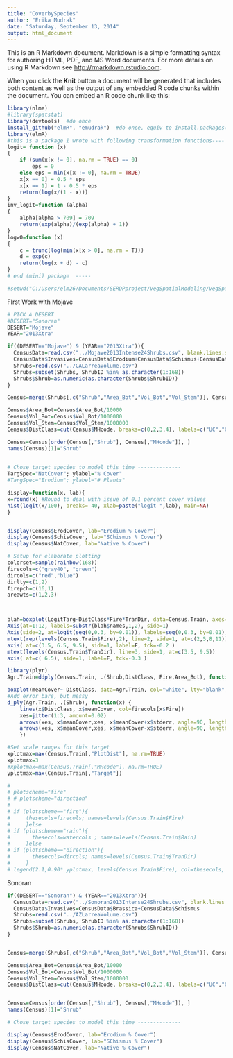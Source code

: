 ```yaml
---
title: "CoverbySpecies"
author: "Erika Mudrak"
date: "Saturday, September 13, 2014"
output: html_document
---
```


This is an R Markdown document. Markdown is a simple formatting syntax for authoring HTML, PDF, and MS Word documents. For more details on using R Markdown see <http://rmarkdown.rstudio.com>.

When you click the **Knit** button a document will be generated that includes both content as well as the output of any embedded R code chunks within the document. You can embed an R code chunk like this:

```r


library(nlme)
#library(spatstat)
library(devtools)  #do once
install_github("elmR", "emudrak")  #do once, equiv to install.packages()
library(elmR)
#this is a package I wrote with following transformation functions----
logit= function (x) 
{
    if (sum(x[x != 0], na.rm = TRUE) == 0) 
        eps = 0
    else eps = min(x[x != 0], na.rm = TRUE)
    x[x == 0] = 0.5 * eps
    x[x == 1] = 1 - 0.5 * eps
    return(log(x/(1 - x)))
}
inv_logit=function (alpha) 
{
    alpha[alpha > 709] = 709
    return(exp(alpha)/(exp(alpha) + 1))
}
logw0=function (x) 
{
    c = trunc(log(min(x[x > 0], na.rm = T)))
    d = exp(c)
    return(log(x + d) - c)
}
# end (mini) package  -----

#setwd("C:/Users/elm26/Documents/SERDPproject/VegSpatialModeling/VegSpatialModeling")
```

FIrst Work with Mojave

```r
# PICK A DESERT
#DESERT="Sonoran"
DESERT="Mojave"
YEAR="2013Xtra"

if((DESERT=="Mojave") & (YEAR=="2013Xtra")){
  CensusData=read.csv("../Mojave2013Intense24Shrubs.csv", blank.lines.skip=TRUE)
  CensusData$Invasives=CensusData$Erodium+CensusData$Schismus+CensusData$Bromus
  Shrubs=read.csv("../CALarreaVolume.csv")
  Shrubs=subset(Shrubs, ShrubID %in% as.character(1:168))
  Shrubs$Shrub=as.numeric(as.character(Shrubs$ShrubID)) 
}

Census=merge(Shrubs[,c("Shrub","Area_Bot","Vol_Bot","Vol_Stem")], CensusData,  by.y="Shrub", by.x="Shrub")

Census$Area_Bot=Census$Area_Bot/10000
Census$Vol_Bot=Census$Vol_Bot/1000000
Census$Vol_Stem=Census$Vol_Stem/1000000
Census$DistClass=cut(Census$MHcode, breaks=c(0,2,3,4), labels=c("UC","ON","OF"))

Census=Census[order(Census[,"Shrub"], Census[,"MHcode"]), ]
names(Census)[1]="Shrub"
 
```




```r
# Chose target species to model this time --------------
TargSpec="NatCover"; ylabel="% Cover" 
#TargSpec="Erodium"; ylabel="# Plants" 

display=function(x, lab){
x=round(x) #Round to deal with issue of 0.1 percent cover values
hist(logit(x/100), breaks= 40, xlab=paste("logit ",lab), main=NA)
}


display(Census$ErodCover, lab="Erodium % Cover")
display(Census$SchisCover, lab="SChismus % Cover")
display(Census$NatCover, lab="Native % Cover")

```



```r

# Setup for elaborate plotting 
colorset=sample(rainbow(168))
firecols=c("gray40", "green")
dircols=c("red","blue")
dirlty=c(1,2)
firepch=c(16,1)
areawts=c(1,2,3)



blah=boxplot(LogitTarg~DistClass*Fire*TranDir, data=Census.Train, axes=FALSE, frame=T, col=rep(firecols,each=3, times=2), ylab="Percent Cover")
Axis(at=1:12, labels=substr(blah$names,1,2), side=1)
Axis(side=2, at=logit(seq(0,0.3, by=0.01)), labels=seq(0,0.3, by=0.01),cex.axis=0.8)
mtext(rep(levels(Census.Train$Fire),2), line=2, side=1, at=c(2,5,8,11))
axis( at=c(3.5, 6.5, 9.5), side=1, label=F, tck=-0.2 )
mtext(levels(Census.Train$TranDir), line=3, side=1, at=c(3.5, 9.5))
axis( at=c( 6.5), side=1, label=F, tck=-0.3 )

library(plyr)
Agr.Train=ddply(Census.Train, .(Shrub,DistClass, Fire,Area_Bot), function(x) c(meanCover=mean(x$Target), stderr=sqrt(var(x$Target)/length(x$Target))))

boxplot(meanCover~ DistClass, data=Agr.Train, col="white", lty="blank", ylim=c(0,32), outline=F, ylab="Percent Cover")
#Add error bars, but messy
d_ply(Agr.Train, .(Shrub), function(x) {
    lines(x$DistClass, x$meanCover, col=firecols[x$Fire]) 
    xes=jitter(1:3, amount=0.02)
    arrows(xes, x$meanCover,xes, x$meanCover+x$stderr, angle=90, length=0.02, col=firecols[x$Fire])
    arrows(xes, x$meanCover,xes, x$meanCover-x$stderr, angle=90, length=0.02, col=firecols[x$Fire])
    })

#Set scale ranges for this target
xplotmax=max(Census.Train[,"PlotDist"], na.rm=TRUE)
xplotmax=3
#xplotmax=max(Census.Train[,"MHcode"], na.rm=TRUE)
yplotmax=max(Census.Train[,"Target"])

# 
# plotscheme="fire"
# # plotscheme="direction"
# 
# if (plotscheme=="fire"){
#     thesecols=firecols; names=levels(Census.Train$Fire)
#     }else 
# if (plotscheme=="rain"){
#       thesecols=watercols ; names=levels(Census.Train$Rain)
#     }else 
# if (plotscheme=="direction"){
#       thesecols=dircols; names=levels(Census.Train$TranDir)  
#     }
# legend(2.1,0.90* yplotmax, levels(Census.Train$Fire), col=thesecols, lwd=2, lty=1, bty="n") 

```


Sonoran

```r
if((DESERT=="Sonoran") & (YEAR=="2013Xtra")){
  CensusData=read.csv("../Sonoran2013Intense24Shrubs.csv", blank.lines.skip=TRUE)
  CensusData$Invasives=CensusData$Brassica+CensusData$Schismus
  Shrubs=read.csv("../AZLarreaVolume.csv")
  Shrubs=subset(Shrubs, ShrubID %in% as.character(1:168))
  Shrubs$Shrub=as.numeric(as.character(Shrubs$ShrubID)) 
}


Census=merge(Shrubs[,c("Shrub","Area_Bot","Vol_Bot","Vol_Stem")], CensusData,  by.y="Shrub", by.x="Shrub")

Census$Area_Bot=Census$Area_Bot/10000
Census$Vol_Bot=Census$Vol_Bot/1000000
Census$Vol_Stem=Census$Vol_Stem/1000000
Census$DistClass=cut(Census$MHcode, breaks=c(0,2,3,4), labels=c("UC","ON","OF"))


Census=Census[order(Census[,"Shrub"], Census[,"MHcode"]), ]
names(Census)[1]="Shrub"
```




```r
# Chose target species to model this time --------------

display(Census$ErodCover, lab="Erodium % Cover")
display(Census$SchisCover, lab="SChismus % Cover")
display(Census$NatCover, lab="Native % Cover")

```
